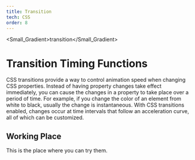 ```yaml
---
title: Transition
tech: CSS
order: 8
---
```


<Small_Gradient>transition</Small_Gradient>

# Transition Timing Functions

CSS transitions provide a way to control animation speed when changing CSS properties. Instead of having property changes take effect immediately, you can cause the changes in a property to take place over a period of time. For example, if you change the color of an element from white to black, usually the change is instantaneous. With CSS transitions enabled, changes occur at time intervals that follow an acceleration curve, all of which can be customized.

## Working Place

This is the place where you can try them.

<Transition />
